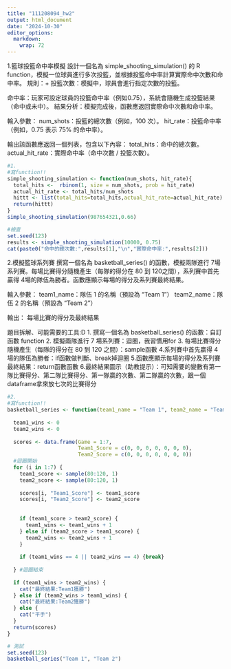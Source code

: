---
title: "111208094_hw2"
output: html_document
date: "2024-10-30"
editor_options: 
  markdown: 
    wrap: 72
---

1.籃球投籃命中率模擬 設計一個名為 simple_shooting_simulation() 的 R
function，模擬一位球員進行多次投籃，並根據投籃命中率計算實際命中次數和命中率。
規則：+ 投籃次數：模擬中，球員會進行指定次數的投籃。

命中率：玩家可設定球員的投籃命中率（例如0.75），系統會隨機生成投籃結果（命中或未中）。
結果分析：模擬完成後，函數應返回實際命中次數和命中率。

輸入參數： num_shots：投籃的總次數（例如，100 次）。
hit_rate：投籃命中率（例如，0.75 表示 75% 的命中率）。

輸出該函數應返回一個列表，包含以下內容： total_hits：命中的總次數。
actual_hit_rate：實際命中率（命中次數 / 投籃次數）。

```{r}
#1.
#寫function!!
simple_shooting_simulation <- function(num_shots, hit_rate){
  total_hits <-  rbinom(1, size = num_shots, prob = hit_rate)
  actual_hit_rate <- total_hits/num_shots
  hittt <- list(total_hits=total_hits,actual_hit_rate=actual_hit_rate)
  return(hittt)
}
simple_shooting_simulation(987654321,0.66)
```

```{r}
#檢查
set.seed(123)
results <- simple_shooting_simulation(10000, 0.75)
cat(paste0("命中的總次數:",results[1],"\n","實際命中率:",results[2]))
```

2.模擬籃球系列賽 撰寫一個名為 basketball_series() 的函數，模擬兩隊進行
7場系列賽。每場比賽得分隨機產生（每隊的得分在 80 到
120之間），系列賽中首先贏得
4場的隊伍為勝者。函數應顯示每場的得分及系列賽最終結果。

輸入參數： team1_name：隊伍 1 的名稱（預設為 “Team 1”） team2_name：隊伍
2 的名稱（預設為 “Team 2”）

輸出： 每場比賽的得分及最終結果

題目拆解、可能需要的工具:D 1. 撰寫一個名為 basketball_series()
的函數：自訂函數 function 2. 模擬兩隊進行 7 場系列賽：迴圈，我習慣用for
3. 每場比賽得分隨機產生（每隊的得分在 80 到 120 之間）：sample函數
4.系列賽中首先贏得 4 場的隊伍為勝者：if函數做判斷、break掉迴圈
5.函數應顯示每場的得分及系列賽最終結果：return函數函數
6.最終結果圖示（助教提示）：可知需要的變數有第一隊比賽得分、第二隊比賽得分、第一隊贏的次數、第二隊贏的次數，跟一個dataframe拿來放七次的比賽得分

```{r}
#2.
#寫function!!
basketball_series <- function(team1_name = "Team 1", team2_name = "Team 2") {
  
  team1_wins <- 0  
  team2_wins <- 0 
  
  scores <- data.frame(Game = 1:7, 
                       Team1_Score = c(0, 0, 0, 0, 0, 0, 0), 
                       Team2_Score = c(0, 0, 0, 0, 0, 0, 0))
  #迴圈開始
  for (i in 1:7) {
    team1_score <- sample(80:120, 1)  
    team2_score <- sample(80:120, 1)  
    
    scores[i, "Team1_Score"] <- team1_score
    scores[i, "Team2_Score"] <- team2_score  
    
    
    if (team1_score > team2_score) {
      team1_wins <- team1_wins + 1
    } else if (team2_score > team1_score) {
      team2_wins <- team2_wins + 1
    } 
    
    if (team1_wins == 4 || team2_wins == 4) {break}
    
  } #迴圈結束
  
  if (team1_wins > team2_wins) {
    cat("最終結果:Team1獲勝")
  } else if (team2_wins > team1_wins) {
    cat("最終結果:Team2獲勝")
  } else {
    cat("平手")
  }
  return(scores)
}
```

```{r}
# 測試
set.seed(123) 
basketball_series("Team 1", "Team 2")
```

